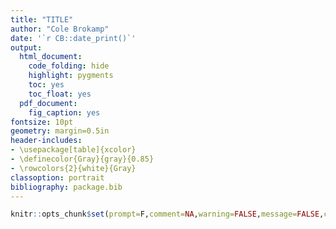 ```yaml
---
title: "TITLE"
author: "Cole Brokamp"
date: '`r CB::date_print()`'
output:
  html_document:
    code_folding: hide
    highlight: pygments
    toc: yes
    toc_float: yes
  pdf_document:
    fig_caption: yes
fontsize: 10pt
geometry: margin=0.5in
header-includes:
- \usepackage[table]{xcolor}
- \definecolor{Gray}{gray}{0.85}
- \rowcolors{2}{white}{Gray}
classoption: portrait
bibliography: package.bib
---
```


```r
knitr::opts_chunk$set(prompt=F,comment=NA,warning=FALSE,message=FALSE,cache=FALSE)
```

